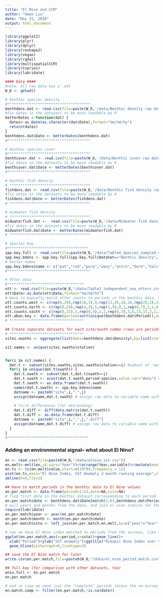 ```yaml
---
title: "El Nino and CCM"
author: "Owen Liu"
date: "May 31, 2016"
output: html_document
---
```


```r

library(ggplot2)
library(plyr)
library(dplyr)
library(reshape2)
library(vegan)
library(rgdal)
library(multispatialCCM)
library(tseries)
library(lubridate)

#### Data ####
#note: all raw data has a .dat
W_D <- getwd()

# benthic species density
#**************************************
benthdens.dat <- read.csv(file=paste(W_D,'/data/Benthic density raw data.csv',sep=''))
#fix dates in the datasets to be more readable by R
betterDates <-function(dat) {
  dates<-as.Date(as.character(dat$Date),format="%m/%d/%y")
  return(dates)
}
benthdens.dat$Date <- betterDates(benthdens.dat)
#**************************************

# benthic species cover
#**************************************
benthcover.dat <- read.csv(file=paste(W_D,'/data/Benthic cover raw data.csv',sep=''))
#fix dates in the datasets to be more readable by R
benthcover.dat$Date <- betterDates(benthcover.dat)
#**************************************

# benthic fish density
# *************************************
fishdens.dat <- read.csv(file=paste(W_D,'/data/Benthic fish density raw data.csv',sep=''))
#fix dates in the datasets to be more readable by R
fishdens.dat$Date <- betterDates(fishdens.dat)
# *************************************

# midwater fish density
# *************************************
midwaterfish.dat <-  read.csv(file=paste(W_D,'/data/Midwater fish density raw data.csv',sep=''))
#fix dates in the datasets to be more readable by R
midwaterfish.dat$Date <- betterDates(midwaterfish.dat)
# *************************************

# Species Key
#*************************************
spp.key.full <- read.csv(file=paste(W_D,'/data/Table4_Species_sampled.csv',sep='')) # All species, all surveys
spp.key.bdens <- spp.key.full[spp.key.full$DataSet=="Benthic density",] # just benthic density surveys
# better names
spp.key.bdens$name <- c("pat","red","purp","wavy","astro","derm","halc","halr","limp","paras","pis","pyc","cys","lam","ymac","youn","eis","pter","mac")
#**************************************

# Otter data
#***********************************
ott <- read.csv(file=paste(W_D,"/data/Table2_independent_sea_otters.csv",sep=""))
ott$Date<-as.Date(ott$Date,format="%m/%d/%Y")
# Have to manually match otter counts to periods in the benthic data, and assume population statis between periods when otters weren't counted
ott.counts.west <- c(rep(0,29),rep(10,3),9,rep(13,4),18,18,rep(20,3),24,22,20,20,30,29,29,29,29,31,31,18,18,30,34,42)
ott.counts.north <- c(rep(0,29),rep(4,3),5,rep(1,9),0,1,rep(0,7),1,1,0,0,1,4,0)
ott.counts.south <- c(rep(0,32),3,rep(0,4),2,2,rep(0,3),3,6,13,13,2,2,2,2,2,5,5,19,19,2,8,6)
ott.abun.key <- data.frame(period=sort(unique(benthdens.dat$Period)),west=ott.counts.west,north=ott.counts.north,south=ott.counts.south)
# **********************************

```

```r
## Create separate datasets for each site/swath combo (rows are periods, columns are species), and cast to matrices of periodxspecies
# **********************************
sites.swaths <- aggregate(list(dens=benthdens.dat$Density),by=list(station=benthdens.dat$Station,period=benthdens.dat$Period,swath=benthdens.dat$Swath,species=benthdens.dat$SpeciesCode), FUN=mean)

sit.names <- unique(sites.swaths$station)


for(i in sit.names) {
  dat.t <- subset(sites.swaths,sites.swaths$station==i) #subset of 'master' (long form) for a given site
  for(j in unique(dat.t$swath)) {
    dat.t.swath <- subset(dat.t,dat.t$swath==j)
    dat.t.swath <- acast(dat.t.swath,period~species,value.var="dens") # cast to matrix
    dat.t.swath <- as.data.frame((dat.t.swath))
    names(dat.t.swath) <- spp.key.bdens$name
    datname <- paste0("site",i,".",j)
    assign(datname,dat.t.swath) # assign raw data to variable name with site and swath (e.g. "site1.10L")
    
    # first differences (for detrending)
    dat.t.diff <- diff(data.matrix(dat.t.swath))
    dat.t.diff <- as.data.frame(dat.t.diff)
    datname <- paste0("site",i,".",j,".diff")
    assign(datname,dat.t.diff) # assign raw data to variable name with site and swath (e.g. "site1.10L")
  }
}
#*************************************
```


### Adding an environmental signal-- what about El Nino?

```r
en <- read.csv(file=paste0(W_D,"/data/elnino_sst.csv"))
en.melt<-melt(en,id.vars="Year")%>%arrange(Year,variable)%>%mutate(month = as.numeric(variable))
en.ts <- ts(en.melt$value,start=c(1979),frequency = 12)
plot(en.ts,main="El Nino Index, SST Anomaly 3 month running average",xlab="Year",ylab="SST Anomaly")
abline(h=0,lty=2)

## Have to match periods in the benthic data to El Nino values
en.per.match <- data.frame(period=1:63,date=NA,ssta=NA)
# find first date in the benthic dataset corresponding to each period
en.per.match$date <- benthdens.dat$Date[match(1:63,benthdens.dat$Period)]
# pull years and months from the date, and join el nino indices for those year/months
require(lubridate)
en.per.match$year <- year(en.per.match$date)
en.per.match$month <- month(en.per.match$date)
en.per.match$ssta <- left_join(en.per.match,en.melt,by=c("year"="Year","month"="month"))$value

# now we have El Nino index matched to periods from the surveys, like so:
ggplot(en.per.match,aes(x=period,y=ssta))+geom_line()+
  xlab("Period")+ylab("SST anomaly")+ggtitle("Oceanic Nino Index over SNI Survey Periods")+
  geom_hline(yintercept=0,linetype=2)

## save the El Nino match for later
write.csv(en.per.match,file=paste0(W_D,"/data/el_nino_period_match.csv"),row.names=F)

## full key (for comparison with other datasets, too)
enso.full <- en.per.match
en.per.match

# and in case we need just the "complete" periods (minus the no-survey years)
en.match.comp <- filter(en.per.match,!is.na(date))

```